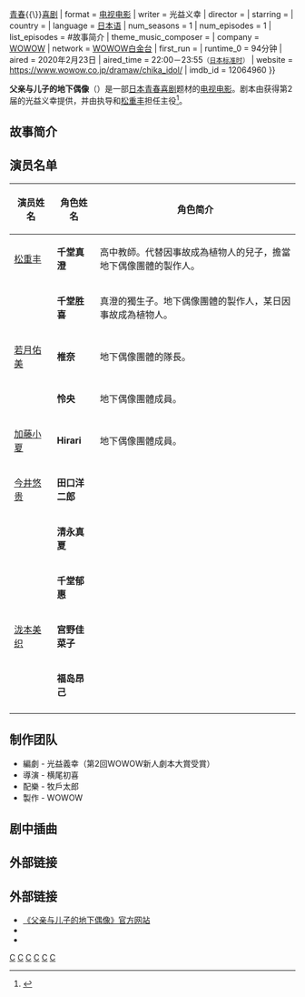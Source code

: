 {{NoteTA
|G1 = JP Show
}}

{{Infobox television
| bgcolour             = pink
| colour text          = black
| show_name            = 父亲与儿子的地下偶像
| eng_name             = {{lang|ja|父と息子の地下アイドル}}
| image                = File:Chichi to Musuko No Chika Idol.jpg
| image_size           = 260px
| caption              = 官方正式版海报
| genre                = [[劇情片|剧情]]{{\}}[[青春片|青春]]{{\}}[[喜劇電影|喜剧]]
| format               = [[电视电影|电视电影]]
| writer               = 光益义幸
| director             = {{Link-ja|横尾初喜|横尾初喜}}
| starring             = {{Plain list|
* [[松重丰|松重丰]]
* {{Link-ja|井之胁海|井之脇海}}
* [[若月佑美|若月佑美]]
* {{Link-ja|芋生悠|芋生悠}}
* [[加藤小夏|加藤小夏]]
}}
| country              = {{JPN}}
| language             = [[日本语|日本语]]
| num_seasons          = 1
| num_episodes         = 1
| list_episodes        = #故事简介
| theme_music_composer = {{Link-ja|牧户太郎|牧戸太郎}}
| company              = [[WOWOW|WOWOW]]
| network              = [[WOWOW|WOWOW白金台]]
| first_run            = {{JPN}}
| runtime_0            = 94分钟
| aired                = 2020年2月23日
| aired_time           = 22:00－23:55<small>（[[日本标准时|日本标准时]]）</small>
| website              = https://www.wowow.co.jp/dramaw/chika_idol/
| imdb_id              = 12064960
}}

'''父亲与儿子的地下偶像'''（{{Jpn|j=父と息子の地下アイドル|kk=ちちとむすこのちかアイドル|rm=Chichi to Musuko No Chika Idol}}）是一部[[日本|日本]][[青春片|青春]][[喜劇電影|喜剧]]题材的[[电视电影|电视电影]]。剧本由获得第2届{{Link-ja|WOWOW剧本大奖|WOWOWシナリオ大賞}}的光益义幸提供，并由{{Link-ja|横尾初喜|横尾初喜}}执导和[[松重丰|松重丰]]担任主役<ref name="Cast">{{cite web |script-title=ja:松重豊が地下アイドルをプロデュース　息子役に井之脇海＆アイドル役に若月佑美ら |url=https://www.crank-in.net/news/72292/1 |publisher=ブロードメディア株式会社 |accessdate=2020-07-12 |archive-date=2020-07-10 |archive-url=https://web.archive.org/web/20200710083430/https://www.crank-in.net/news/72292/1 |dead-url=no }}</ref>。

== 故事简介 ==

== 演员名单 ==
{| class="wikitable" style="width:60%; text-align:center;"
|-
! width=15% | 演员姓名
! width=15% | 角色姓名
! width=70% | 角色简介
|-
! [[松重丰|松重丰]]
| '''千堂真澄''' 
| align=left | 高中教師。代替因事故成為植物人的兒子，擔當地下偶像團體的製作人。
|-
! {{Link-ja|井之胁海|井之脇海}}
| '''千堂胜喜''' 
| align=left | 真澄的獨生子。地下偶像團體的製作人，某日因事故成為植物人。
|-
! [[若月佑美|若月佑美]]
| '''椎奈''' 
| align=left | 地下偶像團體的隊長。
|-
! {{Link-ja|芋生悠|芋生悠}}
| '''怜央''' 
| align=left | 地下偶像團體成員。
|-
! [[加藤小夏|加藤小夏]]
| '''Hirari''' 
| align=left | 地下偶像團體成員。
|-
! [[今井悠贵|今井悠贵]]
| '''田口洋二郎''' 
| align=left | 
|-
! {{Link-ja|远藤久美子|遠藤久美子}}
| '''清永真夏''' 
| align=left | 
|-
! {{Link-ja|鹤田真由|鶴田真由}}
| '''千堂郁惠''' 
| align=left | 
|-
! [[泷本美织|泷本美织]]
| '''宫野佳菜子''' 
| align=left | 
|-
! {{Link-ja|深水元基|深水元基}}
| '''福岛昂己''' 
| align=left | 
|-
|}

== 制作团队 ==
* 編劇 - 光益義幸（第2回WOWOW新人劇本大賞受賞）
* 導演 - 横尾初喜
* 配樂 - 牧戶太郎
* 製作 - WOWOW

== 剧中插曲 ==

== 外部链接 ==
{{Reflist}}

== 外部链接 ==
* [https://www.wowow.co.jp/dramaw/chika_idol/ 《父亲与儿子的地下偶像》官方网站] {{Wayback|url=https://www.wowow.co.jp/dramaw/chika_idol/ |date=20200423170444 }}{{ja}}
* {{Douban|34937769|父亲与儿子的地下偶像}}
* {{IMDb title|12064960|父亲与儿子的地下偶像}}

{{電視劇W}}

{{DEFAULTSORT:Chichi to Musuko No Chika Idol}}
[[Category:WOWOW電視劇|C]]
[[Category:電視劇W|C]]
[[Category:偶像題材電視劇|C]]
[[Category:娛樂行業題材電視劇|C]]
[[Category:2020年電視特別劇集|C]]
[[Category:2020年開播的日本電視劇集|C]]
